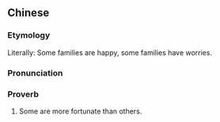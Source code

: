 {{also|几家欢乐几家愁}}
==Chinese==
{{zh-forms|s=几家欢乐几家愁|type=112111}}

===Etymology===
Literally: Some families are happy, some families have worries.

===Pronunciation===
{{zh-pron
|m=jǐ jiā huānlè jǐ jiā chóu
|cat=prov
}}

===Proverb===
{{zh-proverb}}

# Some are more fortunate than others.